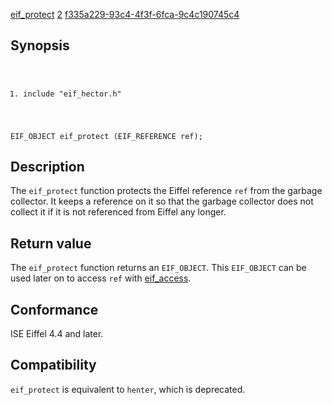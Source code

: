 [[Property:title|eif_protect]]
[[Property:weight|2]]
[[Property:uuid|f335a229-93c4-4f3f-6fca-9c4c190745c4]]
==Synopsis==

<code lang="text">
#include "eif_hector.h"

EIF_OBJECT eif_protect (EIF_REFERENCE ref);
</code>

==Description==

The <code lang="text">eif_protect</code> function protects the Eiffel reference <code lang="text">ref</code> from the garbage collector. It keeps a reference on it so that the garbage collector does not collect it if it is not referenced from Eiffel any longer.

==Return value==

The <code lang="text">eif_protect</code> function returns an <code lang="text">EIF_OBJECT</code>. This <code lang="text">EIF_OBJECT</code> can be used later on to access <code lang="text">ref</code> with [[eif_access]]. 

==Conformance==

ISE Eiffel 4.4 and later. 

==Compatibility==

<code lang="text">eif_protect</code> is equivalent to <code lang="text">henter</code>, which is deprecated. 


{{SeeAlso| <br/>
[[eif_access]] <br/>
[[eif_adopt]] <br/>
[[eif_wean]] }}


